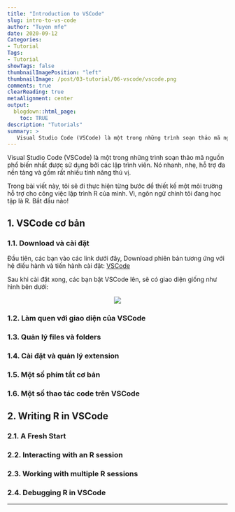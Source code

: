 ```yaml
---
title: "Introduction to VSCode"
slug: intro-to-vs-code
author: "Tuyen mfe"
date: 2020-09-12
Categories:
- Tutorial
Tags:
- Tutorial
showTags: false
thumbnailImagePosition: "left"
thumbnailImage: /post/03-tutorial/06-vscode/vscode.png
comments: true
clearReading: true
metaAlignment: center
output:
  blogdown::html_page:
    toc: TRUE
description: "Tutorials"
summary: >
   Visual Studio Code (VSCode) là một trong những trình soạn thảo mã nguồn phổ biến nhất được sử dụng bởi các lập trình viên. Nó nhanh, nhẹ, hỗ trợ đa nền tảng...
---
```


Visual Studio Code (VSCode) là một trong những trình soạn thảo mã nguồn phổ biến nhất được sử dụng bởi các lập trình viên. Nó nhanh, nhẹ, hỗ trợ đa nền tảng và gồm rất nhiều tính năng thú vị.

Trong bài viết này, tôi sẽ đi thực hiện từng bước để thiết kế một môi trường hỗ trợ cho công việc lập trình R của mình. Vì, ngôn ngữ chính tôi đang học tập là R. Bắt đầu nào!

## 1. VSCode cơ bản

### 1.1. Download và cài đặt

Đầu tiên, các bạn vào các link dưới đây, Download phiên bản tương ứng với hệ điều hành và tiến hành cài đặt: [VSCode](https://code.visualstudio.com/) 

Sau khi cài đặt xong, các bạn bật VSCode lên, sẽ có giao diện giống như hình bên dưới:

<p align="center"><img src="/post/03-tutorial/06-vscode/vscode-gui.png" style="max-width:75%"></p>


### 1.2. Làm quen với giao diện của VSCode

### 1.3. Quản lý files và folders

### 1.4. Cài đặt và quản lý extension

### 1.5. Một số phím tắt cơ bản

### 1.6. Một số thao tác code trên VSCode

## 2. Writing R in VSCode

### 2.1. A Fresh Start

### 2.2. Interacting with an R session

### 2.3. Working with multiple R sessions

### 2.4. Debugging R in VSCode

---
